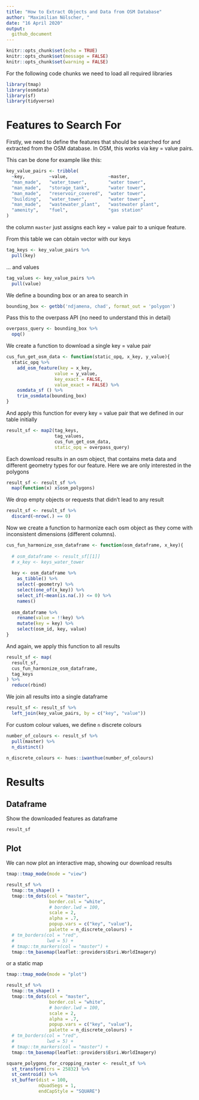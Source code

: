 ```yaml
---
title: "How to Extract Objects and Data from OSM Database"
author: "Maximilian Nölscher, "
date: "16 April 2020"
output: 
  github_document
---
```


```r
knitr::opts_chunk$set(echo = TRUE)
knitr::opts_chunk$set(message = FALSE)
knitr::opts_chunk$set(warning = FALSE)
```


For the following code chunks we need to load all required libraries
```r
library(tmap)
library(osmdata)
library(sf)
library(tidyverse)
```


# Features to Search For

Firstly, we need to define the features that should be searched for and extracted from the OSM database.
In OSM, this works via key = value pairs.

This can be done for example like this:

```r
key_value_pairs <- tribble(
  ~key,         ~value,               ~master,
  "man_made",   "water_tower",        "water tower",
  "man_made",   "storage_tank",       "water tower",
  "man_made",   "reservoir_covered",  "water tower",
  "building",   "water_tower",        "water tower",
  "man_made",   "wastewater_plant",   "wastewater plant",
  "amenity",    "fuel",               "gas station"
)
```

the column `master` just assigns each key = value pair to a unique feature.

From this table we can obtain vector with our keys
```r
tag_keys <- key_value_pairs %>% 
  pull(key)

```

... and values
```r
tag_values <- key_value_pairs %>% 
  pull(value)
```


We define a bounding box or an area to search in
```r
bounding_box <- getbb('ndjamena, chad', format_out = 'polygon')
```

Pass this to the overpass API (no need to understand this in detail)
```r
overpass_query <- bounding_box %>% 
  opq()
```

We create a function to download a single key = value pair
```r
cus_fun_get_osm_data <- function(static_opq, x_key, y_value){
  static_opq %>% 
    add_osm_feature(key = x_key, 
                  value = y_value,
                  key_exact = FALSE,
                  value_exact = FALSE) %>%
    osmdata_sf () %>%
    trim_osmdata(bounding_box)
}
```

And apply this function for every key = value pair that we defined in our table initially
```r
result_sf <- map2(tag_keys,
                  tag_values,
                  cus_fun_get_osm_data, 
                  static_opq = overpass_query)
```

Each download results in an osm object, that contains meta data and different geometry types for our feature.
Here we are only interested in the polygons
```r
result_sf <- result_sf %>% 
  map(function(x) x$osm_polygons)
```

We drop empty objects or requests that didn't lead to any result
```r
result_sf <- result_sf %>% 
  discard(~nrow(.) == 0)
```

Now we create a function to harmonize each osm object as they come with inconsistent dimensions (different columns).
```r
cus_fun_harmonize_osm_dataframe <- function(osm_dataframe, x_key){
  
  # osm_dataframe <- result_sf[[1]]
  # x_key <- keys_water_tower
  
  key <- osm_dataframe %>% 
    as_tibble() %>% 
    select(-geometry) %>% 
    select(one_of(x_key)) %>% 
    select_if(~mean(is.na(.)) <= 0) %>% 
    names()
  
  osm_dataframe %>% 
    rename(value = !!key) %>% 
    mutate(key = key) %>% 
    select(osm_id, key, value)
}
```


And again, we apply this function to all results
```r
result_sf <- map(
  result_sf,
  cus_fun_harmonize_osm_dataframe,
  tag_keys
) %>%
  reduce(rbind)
```


We join all results into a single dataframe
```r
result_sf <- result_sf %>% 
  left_join(key_value_pairs, by = c("key", "value"))
```


For custom colour values, we define `n` discrete colours
```r
number_of_colours <- result_sf %>% 
  pull(master) %>% 
  n_distinct()

n_discrete_colours <- hues::iwanthue(number_of_colours)
```


# Results

## Dataframe

Show the downloaded features as dataframe
```r
result_sf
```


## Plot

We can now plot an interactive map, showing our download results
```r
tmap::tmap_mode(mode = "view")

result_sf %>% 
  tmap::tm_shape() +
  tmap::tm_dots(col = "master",
                border.col = "white",
                # border.lwd = 100,
                scale = 2,
                alpha = .7,
                popup.vars = c("key", "value"),
                palette = n_discrete_colours) +
  # tm_borders(col = "red",
  #            lwd = 5) +
  # tmap::tm_markers(col = "master") +
  tmap::tm_basemap(leaflet::providers$Esri.WorldImagery)
```

or a static map
```r
tmap::tmap_mode(mode = "plot")

result_sf %>% 
  tmap::tm_shape() +
  tmap::tm_dots(col = "master",
                border.col = "white",
                # border.lwd = 100,
                scale = 2,
                alpha = .7,
                popup.vars = c("key", "value"),
                palette = n_discrete_colours) +
  # tm_borders(col = "red",
  #            lwd = 5) +
  # tmap::tm_markers(col = "master") +
  tmap::tm_basemap(leaflet::providers$Esri.WorldImagery)

```





```r
square_polygons_for_cropping_raster <- result_sf %>% 
  st_transform(crs = 25832) %>% 
  st_centroid() %>% 
  st_buffer(dist = 100,
            nQuadSegs = 1,
            endCapStyle = "SQUARE")
```





